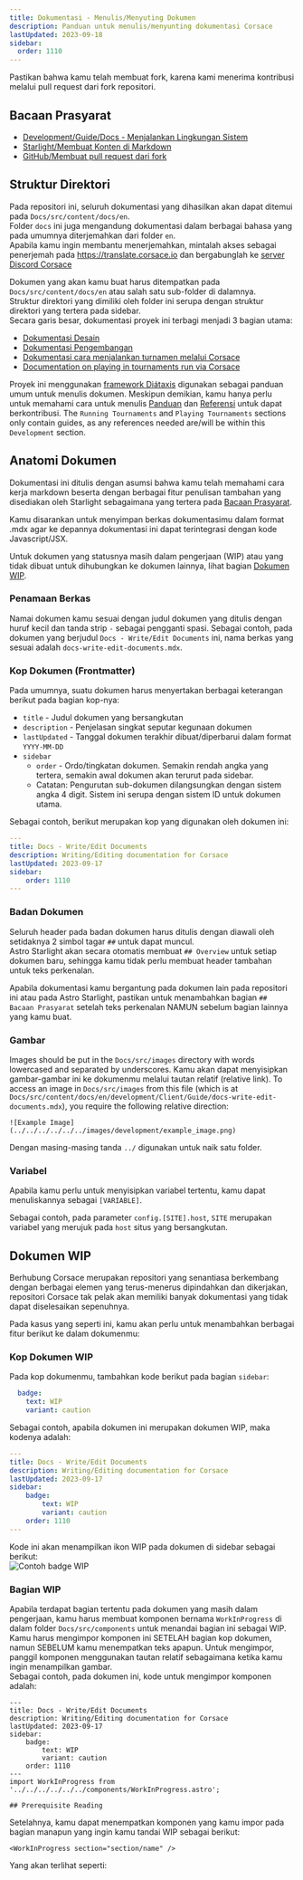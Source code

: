 ```yaml
---
title: Dokumentasi - Menulis/Menyuting Dokumen
description: Panduan untuk menulis/menyunting dokumentasi Corsace
lastUpdated: 2023-09-18
sidebar:
  order: 1110
---
```



Pastikan bahwa kamu telah membuat fork, karena kami menerima kontribusi melalui pull request dari fork repositori.

## Bacaan Prasyarat

* [Development/Guide/Docs - Menjalankan Lingkungan Sistem](../docs-running-environment)
* [Starlight/Membuat Konten di Markdown](https://starlight.astro.build/guides/authoring-content/)
* [GitHub/Membuat pull request dari fork](https://docs.github.com/en/pull-requests/collaborating-with-pull-requests/proposing-changes-to-your-work-with-pull-requests/creating-a-pull-request-from-a-fork)

## Struktur Direktori

Pada repositori ini, seluruh dokumentasi yang dihasilkan akan dapat ditemui pada `Docs/src/content/docs/en`.\
Folder `docs` ini juga mengandung dokumentasi dalam berbagai bahasa yang pada umumnya diterjemahkan dari folder `en`.\
Apabila kamu ingin membantu menerjemahkan, mintalah akses sebagai penerjemah pada https://translate.corsace.io dan bergabunglah ke [server Discord Corsace](https://discord.gg/Z6vEMsr)

Dokumen yang akan kamu buat harus ditempatkan pada `Docs/src/content/docs/en` atau salah satu sub-folder di dalamnya.\
Struktur direktori yang dimiliki oleh folder ini serupa dengan struktur direktori yang tertera pada sidebar.\
Secara garis besar, dokumentasi proyek ini terbagi menjadi 3 bagian utama:

* [Dokumentasi Desain](design)
* [Dokumentasi Pengembangan](development)
* [Dokumentasi cara menjalankan turnamen melalui Corsace](tournaments)
* [Documentation on playing in tournaments run via Corsace](../../../../tournament_play)

Proyek ini menggunakan [framework Diátaxis](https://diataxis.fr/) digunakan sebagai panduan umum untuk menulis dokumen. Meskipun demikian, kamu hanya perlu untuk memahami cara untuk menulis [Panduan](https://diataxis.fr/how-to-guides/) dan [Referensi](https://diataxis.fr/reference/) untuk dapat berkontribusi. The `Running Tournaments` and `Playing Tournaments` sections only contain guides, as any references needed are/will be within this `Development` section.

## Anatomi Dokumen

Dokumentasi ini ditulis dengan asumsi bahwa kamu telah memahami cara kerja markdown beserta dengan berbagai fitur penulisan tambahan yang disediakan oleh Starlight sebagaimana yang tertera pada [Bacaan Prasyarat](#pre-requisite-reading).

Kamu disarankan untuk menyimpan berkas dokumentasimu dalam format .mdx agar ke depannya dokumentasi ini dapat terintegrasi dengan kode Javascript/JSX.

Untuk dokumen yang statusnya masih dalam pengerjaan (WIP) atau yang tidak dibuat untuk dihubungkan ke dokumen lainnya, lihat bagian [Dokumen WIP](#work-in-progress-documents).

### Penamaan Berkas

Namai dokumen kamu sesuai dengan judul dokumen yang ditulis dengan huruf kecil dan tanda strip `-` sebagai pengganti spasi.
Sebagai contoh, pada dokumen yang berjudul `Docs - Write/Edit Documents` ini, nama berkas yang sesuai adalah `docs-write-edit-documents.mdx`.

### Kop Dokumen (Frontmatter)

Pada umumnya, suatu dokumen harus menyertakan berbagai keterangan berikut pada bagian kop-nya:

* `title` - Judul dokumen yang bersangkutan
* `description` - Penjelasan singkat seputar kegunaan dokumen
* `lastUpdated` - Tanggal dokumen terakhir dibuat/diperbarui dalam format `YYYY-MM-DD`
* `sidebar`
  * `order` - Ordo/tingkatan dokumen. Semakin rendah angka yang tertera, semakin awal dokumen akan terurut pada sidebar.
  * Catatan: Pengurutan sub-dokumen dilangsungkan dengan sistem angka 4 digit. Sistem ini serupa dengan sistem ID untuk dokumen utama.

Sebagai contoh, berikut merupakan kop yang digunakan oleh dokumen ini:

```yml
---
title: Docs - Write/Edit Documents
description: Writing/Editing documentation for Corsace
lastUpdated: 2023-09-17
sidebar:
    order: 1110
---
```

### Badan Dokumen

Seluruh header pada badan dokumen harus ditulis dengan diawali oleh setidaknya 2 simbol tagar `##` untuk dapat muncul.\
Astro Starlight akan secara otomatis membuat `## Overview` untuk setiap dokumen baru, sehingga kamu tidak perlu membuat header tambahan untuk teks perkenalan.

Apabila dokumentasi kamu bergantung pada dokumen lain pada repositori ini atau pada Astro Starlight, pastikan untuk menambahkan bagian `## Bacaan Prasyarat` setelah teks perkenalan NAMUN sebelum bagian lainnya yang kamu buat.

### Gambar

Images should be put in the `Docs/src/images` directory with words lowercased and separated by underscores. Kamu akan dapat menyisipkan gambar-gambar ini ke dokumenmu melalui tautan relatif (relative link).
To access an image in `Docs/src/images` from this file (which is at `Docs/src/content/docs/en/development/Client/Guide/docs-write-edit-documents.mdx`), you require the following relative direction:

```mdx
![Example Image](../../../../../../images/development/example_image.png)
```

Dengan masing-masing tanda `../` digunakan untuk naik satu folder.

### Variabel

Apabila kamu perlu untuk menyisipkan variabel tertentu, kamu dapat menuliskannya sebagai `[VARIABLE]`.

Sebagai contoh, pada parameter `config.[SITE].host`, `SITE` merupakan variabel yang merujuk pada `host` situs yang bersangkutan.

## Dokumen WIP

Berhubung Corsace merupakan repositori yang senantiasa berkembang dengan berbagai elemen yang terus-menerus dipindahkan dan dikerjakan, repositori Corsace tak pelak akan memiliki banyak dokumentasi yang tidak dapat diselesaikan sepenuhnya.

Pada kasus yang seperti ini, kamu akan perlu untuk menambahkan berbagai fitur berikut ke dalam dokumenmu:

### Kop Dokumen WIP

Pada kop dokumenmu, tambahkan kode berikut pada bagian `sidebar`:

```yml
  badge:
    text: WIP
    variant: caution
```

Sebagai contoh, apabila dokumen ini merupakan dokumen WIP, maka kodenya adalah:

```yml
---
title: Docs - Write/Edit Documents
description: Writing/Editing documentation for Corsace
lastUpdated: 2023-09-17
sidebar:
    badge:
        text: WIP
        variant: caution
    order: 1110
---
```

Kode ini akan menampilkan ikon WIP pada dokumen di sidebar sebagai berikut:\
![Contoh badge WIP](../../../../../../images/development/wip_example.png)

### Bagian WIP

Apabila terdapat bagian tertentu pada dokumen yang masih dalam pengerjaan, kamu harus membuat komponen bernama `WorkInProgress` di dalam folder `Docs/src/components` untuk menandai bagian ini sebagai WIP.\
Kamu harus mengimpor komponen ini SETELAH bagian kop dokumen, namun SEBELUM kamu menempatkan teks apapun. Untuk mengimpor, panggil komponen menggunakan tautan relatif sebagaimana ketika kamu ingin menampilkan gambar.\
Sebagai contoh, pada dokumen ini, kode untuk mengimpor komponen adalah:

```mdx
---
title: Docs - Write/Edit Documents
description: Writing/Editing documentation for Corsace
lastUpdated: 2023-09-17
sidebar:
    badge:
        text: WIP
        variant: caution
    order: 1110
---
import WorkInProgress from '../../../../../../components/WorkInProgress.astro';

## Prerequisite Reading
```

Setelahnya, kamu dapat menempatkan komponen yang kamu impor pada bagian manapun yang ingin kamu tandai WIP sebagai berikut:

```mdx
<WorkInProgress section="section/name" />
```

Yang akan terlihat seperti:

<WorkInProgress section="section/name" />
